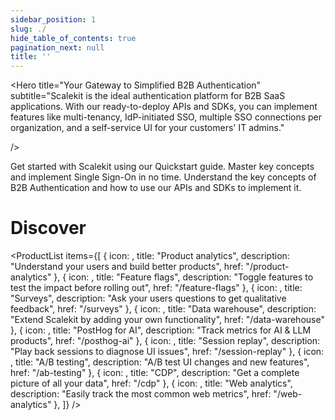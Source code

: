 ```yaml
---
sidebar_position: 1
slug: ./
hide_table_of_contents: true
pagination_next: null
title: ''
---
```




<Hero 
  title="Your Gateway to Simplified B2B Authentication"
  subtitle="Scalekit is the ideal authentication platform for B2B SaaS applications. With our ready-to-deploy APIs and SDKs, you can implement features like multi-tenancy, IdP-initiated SSO, multiple SSO connections per organization, and a self-service UI for your customers' IT admins."
 
/>



<CardList size="medium">
  <CardWithArrow
    title="Ready to dive in?"
    href="/sso/single-sign-on/quickstart"
    linkText="Quickstart"
  >
    Get started with Scalekit using our Quickstart guide. Master key concepts and implement Single Sign-On in no time.
  </CardWithArrow>
  <CardWithArrow 
  title="New to Scalekit?" 
  href="/sso/guides/key-concepts/sso-overview" 
  linkText="Read the Guide">
    Understand the key concepts of B2B Authentication and how to use our APIs and SDKs to implement it.
  </CardWithArrow>

</CardList>

<br />

# Discover

<ProductList
  items={[
    { icon: <FaChartBar />, title: "Product analytics", description: "Understand your users and build better products", href: "/product-analytics" },
    { icon: <FaToggleOn />, title: "Feature flags", description: "Toggle features to test the impact before rolling out", href: "/feature-flags" },
    { icon: <FaPoll />, title: "Surveys", description: "Ask your users questions to get qualitative feedback", href: "/surveys" },
    { icon: <FaDatabase />, title: "Data warehouse", description: "Extend Scalekit by adding your own functionality", href: "/data-warehouse" },
    { icon: <FaMagic />, title: "PostHog for AI", description: "Track metrics for AI & LLM products", href: "/posthog-ai" },
    { icon: <FaPlayCircle />, title: "Session replay", description: "Play back sessions to diagnose UI issues", href: "/session-replay" },
    { icon: <FaFlask />, title: "A/B testing", description: "A/B test UI changes and new features", href: "/ab-testing" },
    { icon: <FaUserCircle />, title: "CDP", description: "Get a complete picture of all your data", href: "/cdp" },
    { icon: <FaChartPie />, title: "Web analytics", description: "Easily track the most common web metrics", href: "/web-analytics" },
  ]}
/>
